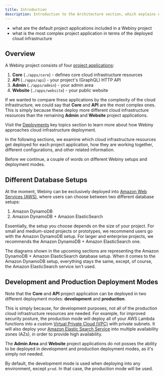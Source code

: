 ```yaml
---
title: Introduction
description: Introduction to the Architecture section, which explains everything related to the cloud infrastructure Webiny relies on.
---
```



<Alert type="success" title="What you’ll learn">

- what are the default project applications included in a Webiny project
- what is the most complex project application in terms of the deployed cloud infrastructure

</Alert>

## Overview

A Webiny project consists of four [project applications](../core-development-concepts/project-organization/project-applications):

1. **Core** (`./apps/core`) - defines core cloud infrastructure resources
1. **API** (`./apps/api`) - your project's (GraphQL) HTTP API
1. **Admin** (`./apps/admin`) - your admin area
1. **Website** (`./apps/website`) - your public website

If we wanted to compare these applications by the complexity of the cloud infrastructure, we could say that **Core** and **API** are the most complex ones. This is simply because these deploy more different cloud infrastructure resources than the remaining **Admin** and **Website** project applications.

<Alert type="info">

Visit the [Deployments](../infrastructure/basics/introduction) key topics section to learn more about how Webiny approaches cloud infrastructure deployment.

</Alert>

In the following sections, we examine which cloud infrastructure resources get deployed for each project application, how they are working together, different configurations, and other related information.

Before we continue, a couple of words on different Webiny setups and deployment modes.

## Different Database Setups

At the moment, Webiny can be exclusively deployed into [Amazon Web Services (AWS)](https://aws.amazon.com/), where users can choose between two different database setups:

1. Amazon DynamoDB
2. Amazon DynamoDB + Amazon ElasticSearch

Essentially, the setup you choose depends on the size of your project. For small and medium-sized projects or prototypes, we recommend users go with the Amazon DynamoDB setup. For larger and enterprise projects, we recommends the Amazon DynamoDB + Amazon ElasticSearch one.

<Alert type="info">

The diagrams shown in the upcoming sections are representing the Amazon DynamoDB + Amazon ElasticSearch database setup. When it comes to the Amazon DynamoDB setup, everything stays the same, except, of course, the Amazon ElasticSearch service isn't used.

</Alert>

## Development and Production Deployment Modes

Note that the **Core** and **API** project application can be deployed in two different deployment modes: **development** and **production**.

This is simply because, for development purposes, not all of the production cloud infrastructure resources are needed. For example, for improved security posture, the production mode will deploy all of your AWS Lambda functions into a custom [Virtual Private Cloud (VPC)](https://aws.amazon.com/vpc/) with private subnets. It will also deploy your [Amazon Elastic Search Service](https://aws.amazon.com/elasticsearch-service/) into multiple availability zones (AZs), in order to provide high availability.

<Alert type="info">

The **Admin Area** and **Website** project applications do not posses the ability to be deployed in development and production deployment modes, as it's simply not needed.

</Alert>

By default, the development mode is used when deploying into any environment, except `prod`. In that case, the production mode will be used.
